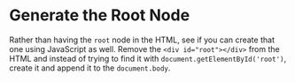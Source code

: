 # Generate the Root Node

<EpicVideo url="https://www.epicreact.dev/tutorials/get-started-with-react/generate-the-root-node" />

Rather than having the `root` node in the HTML, see if you can create that one
using JavaScript as well. Remove the `<div id="root"></div>` from the HTML and
instead of trying to find it with `document.getElementById('root')`, create it
and append it to the `document.body`.

